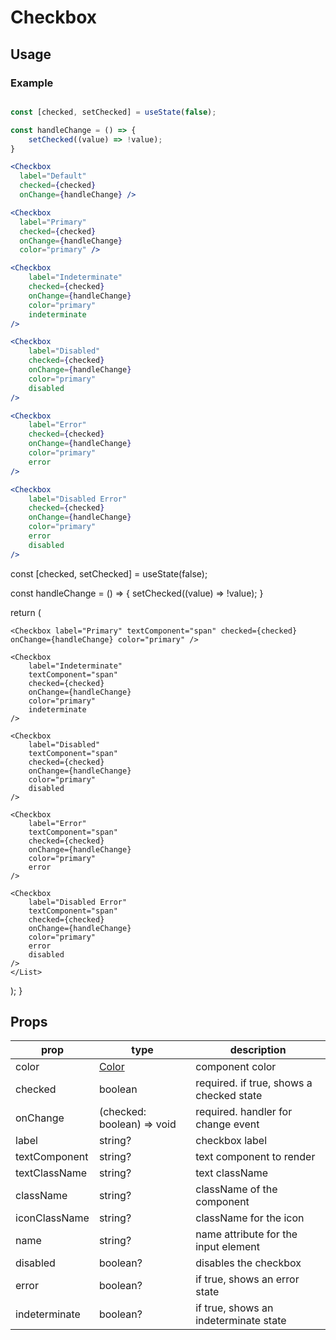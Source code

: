 # Checkbox


## Usage

### Example

```jsx

const [checked, setChecked] = useState(false);

const handleChange = () => {
    setChecked((value) => !value);
}

<Checkbox 
  label="Default"
  checked={checked}
  onChange={handleChange} />

<Checkbox 
  label="Primary"
  checked={checked}
  onChange={handleChange}
  color="primary" />

<Checkbox
    label="Indeterminate"
    checked={checked}
    onChange={handleChange}
    color="primary"
    indeterminate
/>

<Checkbox
    label="Disabled"
    checked={checked}
    onChange={handleChange}
    color="primary"
    disabled
/>

<Checkbox
    label="Error"
    checked={checked}
    onChange={handleChange}
    color="primary"
    error
/>

<Checkbox
    label="Disabled Error"
    checked={checked}
    onChange={handleChange}
    color="primary"
    error
    disabled
/>

```

const [checked, setChecked] = useState(false);

const handleChange = () => {
    setChecked((value) => !value);
}

return (
  <List>
    <Checkbox label="Default" textComponent="span" checked={checked} onChange={handleChange} />

    <Checkbox label="Primary" textComponent="span" checked={checked} onChange={handleChange} color="primary" />

    <Checkbox
        label="Indeterminate"
        textComponent="span"
        checked={checked}
        onChange={handleChange}
        color="primary"
        indeterminate
    />

    <Checkbox
        label="Disabled"
        textComponent="span"
        checked={checked}
        onChange={handleChange}
        color="primary"
        disabled
    />

    <Checkbox
        label="Error"
        textComponent="span"
        checked={checked}
        onChange={handleChange}
        color="primary"
        error
    />

    <Checkbox
        label="Disabled Error"
        textComponent="span"
        checked={checked}
        onChange={handleChange}
        color="primary"
        error
        disabled
    />
    </List>
  );
}

<CheckboxExample />

## Props

|prop|type|description|
|----|----|-----------|
|color|[Color](#color)|component color|
|checked|boolean|required. if true, shows a checked state|
|onChange|(checked: boolean) => void|required. handler for change event|
|label|string?|checkbox label|
|textComponent|string?|text component to render|
|textClassName|string?|text className|
|className|string?| className of the component|
|iconClassName|string?|className for the icon|
|name|string?|name attribute for the input element|
|disabled|boolean?|disables the checkbox|
|error|boolean?|if true, shows an error state|
|indeterminate|boolean?|if true, shows an indeterminate state|